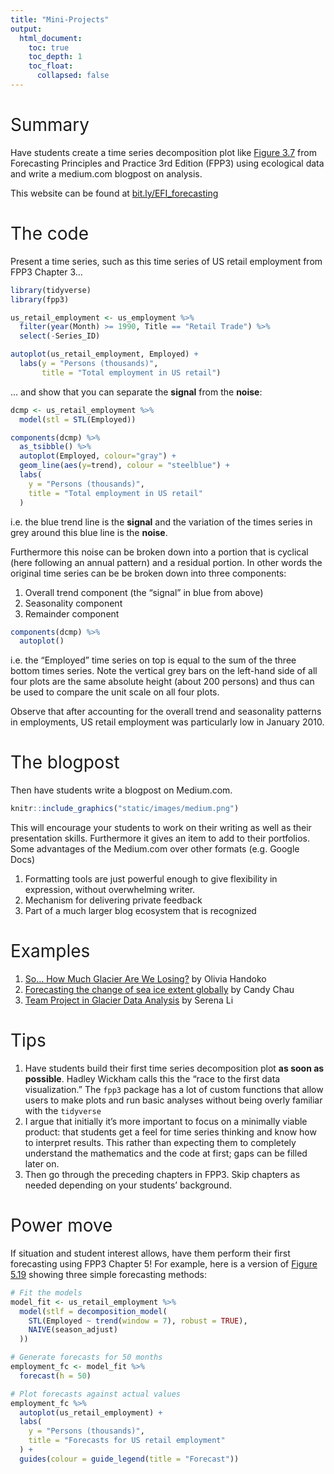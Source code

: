 ```yaml
---
title: "Mini-Projects"
output:
  html_document:
    toc: true
    toc_depth: 1
    toc_float:
      collapsed: false
---
```


<!--
{target="_blank"}
-->

<style>
h1{font-weight: 400;}
</style>



# Summary

Have students create a time series decomposition plot like [Figure 3.7](https://otexts.com/fpp3/components.html#fig:emplstl){target="_blank"} from Forecasting Principles and Practice 3rd Edition (FPP3) using ecological data and write a medium.com blogpost on analysis.

This website can be found at [bit.ly/EFI_forecasting](https://bit.ly/EFI_forecasting){target="_blank"}


# The code

Present a time series, such as this time series of US retail employment from FPP3 Chapter 3...

```r
library(tidyverse)
library(fpp3)

us_retail_employment <- us_employment %>%
  filter(year(Month) >= 1990, Title == "Retail Trade") %>%
  select(-Series_ID)

autoplot(us_retail_employment, Employed) +
  labs(y = "Persons (thousands)", 
       title = "Total employment in US retail")
```

... and show that you can separate the **signal** from the **noise**:

```r
dcmp <- us_retail_employment %>%
  model(stl = STL(Employed))

components(dcmp) %>%
  as_tsibble() %>%
  autoplot(Employed, colour="gray") +
  geom_line(aes(y=trend), colour = "steelblue") +
  labs(
    y = "Persons (thousands)",
    title = "Total employment in US retail"
  )
```

i.e. the blue trend line is the **signal** and the variation of the times series in grey around this blue line is the **noise**. 

Furthermore this noise can be broken down into a portion that is cyclical (here following an annual pattern) and a residual portion. In other words the original time series can be be broken down into three components:

1. Overall trend component (the "signal" in blue from above)
1. Seasonality component
1. Remainder component

```r
components(dcmp) %>% 
  autoplot()
```

i.e. the "Employed" time series on top is equal to the sum of the three bottom times series. Note the vertical grey bars on the left-hand side of all four plots are the same absolute height (about 200 persons) and thus can be used to compare the unit scale on all four plots.

Observe that after accounting for the overall trend and seasonality patterns in employments, US retail employment was particularly low in January 2010.



# The blogpost

Then have students write a blogpost on Medium.com. 

```r
knitr::include_graphics("static/images/medium.png")
```

This will encourage your students to work on their writing as well as their presentation skills. Furthermore it gives an item to add to their portfolios. Some advantages of the Medium.com over other formats (e.g. Google Docs)

1. Formatting tools are just powerful enough to give flexibility in expression, without overwhelming writer.
1. Mechanism for delivering private feedback
1. Part of a much larger blog ecosystem that is recognized


# Examples

1. [So... How Much Glacier Are We Losing?](https://ohandoko.medium.com/so-how-much-glacier-are-we-losing-8d1471252750){target="_blank"} by Olivia Handoko
1. [Forecasting the change of sea ice extent globally](https://pchau-38154.medium.com/forecasting-the-change-of-sea-ice-extent-globally-d0b1f21ce24a){target="_blank"} by Candy Chau
1. [Team Project in Glacier Data Analysis](https://sli58.medium.com/team-project-in-glacier-data-analysis-5aad665ba0b0){target="_blank"} by Serena Li


# Tips

1. Have students build their first time series decomposition plot **as soon as possible**. Hadley Wickham calls this the "race to the first data visualization." The `fpp3` package has a lot of custom functions that allow users to make plots and run basic analyses without being overly familiar with the `tidyverse`
1. I argue that initially it's more important to focus on a minimally viable product: that students get a feel for time series thinking and know how to interpret results. This rather than expecting them to completely understand the mathematics and the code at first; gaps can be filled later on. 
1. Then go through the preceding chapters in FPP3. Skip chapters as needed depending on your students' background.


# Power move

If situation and student interest allows, have them perform their first forecasting using FPP3 Chapter 5! For example, here is a version of [Figure 5.19](https://otexts.com/fpp3/forecasting-decomposition.html#fig:print-media5){target="_blank"} showing three simple forecasting methods:

```r
# Fit the models
model_fit <- us_retail_employment %>%
  model(stlf = decomposition_model(
    STL(Employed ~ trend(window = 7), robust = TRUE),
    NAIVE(season_adjust)
  ))

# Generate forecasts for 50 months
employment_fc <- model_fit %>% 
  forecast(h = 50)

# Plot forecasts against actual values
employment_fc %>%
  autoplot(us_retail_employment) +
  labs(
    y = "Persons (thousands)",
    title = "Forecasts for US retail employment"
  ) +
  guides(colour = guide_legend(title = "Forecast"))
```




